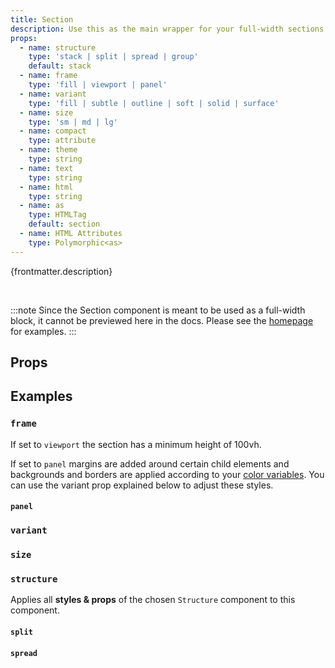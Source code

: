 ```yaml
---
title: Section
description: Use this as the main wrapper for your full-width sections.
props:
  - name: structure
    type: 'stack | split | spread | group'
    default: stack
  - name: frame
    type: 'fill | viewport | panel'
  - name: variant
    type: 'fill | subtle | outline | soft | solid | surface'
  - name: size
    type: 'sm | md | lg'
  - name: compact
    type: attribute
  - name: theme
    type: string
  - name: text
    type: string
  - name: html
    type: string
  - name: as
    type: HTMLTag
    default: section
  - name: HTML Attributes
    type: Polymorphic<as>
---
```



{frontmatter.description}

<br />

:::note
Since the Section component is meant to be used as a full-width block, it cannot be previewed here in the docs. Please see the [homepage](/) for examples.
:::

## Props

<PropsTable props={frontmatter.props} />

## Examples

### `frame`

If set to `viewport` the section has a minimum height of 100vh.

If set to `panel` margins are added around certain child elements and backgrounds and borders are applied according to your [color variables](/overview/theming). You can use the variant prop explained below to adjust these styles.

#### `panel`

<PanelProp />

### `variant`

<VariantProp />

### `size`

<SizeProp />

### `structure`

Applies all **styles & props** of the chosen `Structure` component to this component.

#### `split`

<SplitProp />

#### `spread`

<SpreadProp />
